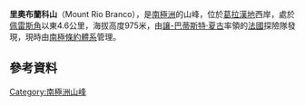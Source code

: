 {{coord|65|25|S|64|0|W|display=title}}

'''里奧布蘭科山'''（Mount Rio Branco），是[[南極洲|南極洲]]的山峰，位於[[葛拉漢地|葛拉漢地]]西岸，處於[[佩雷斯角|佩雷斯角]]以東4.6公里，海拔高度975米，由[[讓-巴蒂斯特·夏古|讓-巴蒂斯特·夏古]]率領的[[法國|法國]]探險隊發現，現時由[[南極條約體系|南極條約體系]]管理。

==參考資料==
{{usgs-gazetteer}}

{{DEFAULTSORT:Mount Rio Branco}}
[[Category:南極洲山峰|Category:南極洲山峰]]


{{GrahamCoast-geo-stub}}